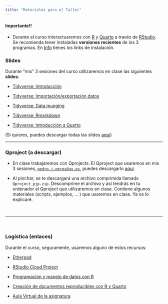 ```yaml
---
title: "Materiales para el Taller"
---
```




::: {.callout-important appearance="default" icon="false"}
#### Importante!!

-   Durante el curso interactuaremos con [R](https://cran.r-project.org/) y [Quarto](https://quarto.org/) a través de [RStudio](https://www.rstudio.com/products/rstudio/). Se recomienda tener instaladas **versiones recientes** de los 3 programas. En [Info](info.qmd) tienes los links de instalación.


:::



### Slides

Durante "mis" 3 sesiones del curso utilizaremos en clase las siguientes **slides**:

- [Tidyverse: Introducción](/slides/slides_01_intro_v3_to-the-tidyverse.html){target="_blank"}

- [Tidyverse: Importación/exportación datos](/slides/slides_04_cargar-datos.html){target="_blank"}

- [Tidyverse: Data munging](/slides/slides_05_data-munging.html){target="_blank"}

- [Tidyverse: Rmarkdown](/slides/slides_07a_rmarkdown.html){target="_blank"}

- [Tidyverse: Introducción a Quarto](/slides/slides_07b_intro-a-Quarto.html){target="_blank"}


(Si quieres, puedes descargar todas las slides [aquí](./slides/slides_all.zip){target="_blank"})




-------------------------



### Qproject (a descargar)

- En clase trabajaremos con Qprojects. El Qproject que usaremos en mis 3 sesiones, [`pedro.j.perez@uv.es`](mailto:pedro.j.perez@uv.es), puedes descargarlo [aquí](./materiales/Qproject_pjp.zip){target="_blank"}.

- Al pinchar, se te descargará una archivo comprimida llamado `Qproject_pjp.zip`. Descomprime el archivo y así tendrás en tu ordenador el Qproject que utilizaremos en clase. Contiene algunos materiales (scripts, ejemplos, ... ) que usaremos en clase. Ya os lo explicaré.


<br>

-------------------------

<br>

### Logística (enlaces)

Durante el curso, seguramente, usaremos alguno de estos recursos:


- [Etherpad](https://etherpad.wikimedia.org/p/curso_intro_DS_UV){target="_blank"}


- [RStudio Cloud Project](https://rstudio.cloud/project/4081121){target="_blank"}


- [Programación y manejo de datos con R](https://perezp44.github.io/intro-ds-22-23-web/04-tutoriales.html){target="_blank"}


- [Creación de documentos reproducibles con R y Quarto](https://perezp44.github.io/intro.to.quarto/){target="_blank"}


- [Aula Virtual de la asignatura](https://aulavirtual.uv.es/course/view.php?id=55241){target="_blank"} 
<br>



